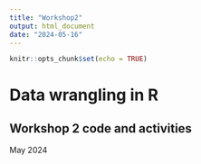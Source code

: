 ```yaml
---
title: "Workshop2"
output: html_document
date: "2024-05-16"
---
```


```r
knitr::opts_chunk$set(echo = TRUE)
```

# Data wrangling in R

## Workshop 2 code and activities
May 2024


